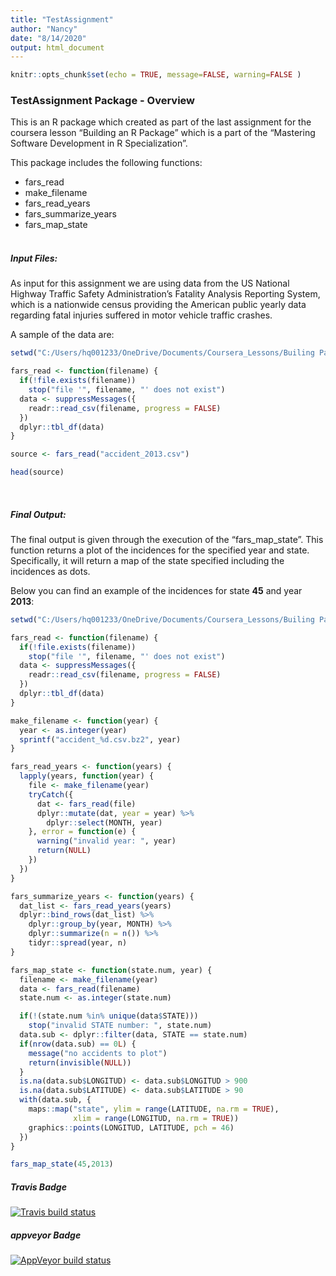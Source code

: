 ```yaml
---
title: "TestAssignment"
author: "Nancy"
date: "8/14/2020"
output: html_document
---
```


```r
knitr::opts_chunk$set(echo = TRUE, message=FALSE, warning=FALSE )
```

### TestAssignment Package - Overview

This is an R package which created as part of the last assignment for the coursera lesson "Building an R Package" which is a part of the "Mastering Software Development in R Specialization". 

This package includes the following functions:

+ fars_read
+ make_filename
+ fars_read_years
+ fars_summarize_years
+ fars_map_state
\
\

##### **Input Files**: 

As input for this assignment we are using data from the US National Highway Traffic Safety Administration's Fatality Analysis Reporting System, which is a nationwide census providing the American public yearly data regarding fatal injuries suffered in motor vehicle traffic crashes. 

A sample of the data are:

```r

setwd("C:/Users/hq001233/OneDrive/Documents/Coursera_Lessons/Builing Packages/_e1adac2a5f05192dc8780f3944feec13_fars_data/data")

fars_read <- function(filename) {
  if(!file.exists(filename))
    stop("file '", filename, "' does not exist")
  data <- suppressMessages({
    readr::read_csv(filename, progress = FALSE)
  })
  dplyr::tbl_df(data)
}

source <- fars_read("accident_2013.csv")

head(source)

```
\

##### **Final Output**: 

The final output is given through the execution of the "fars_map_state". This function returns a plot of the incidences for the specified year and state. Specifically, it will return a map of the state specified including the incidences as dots.

Below you can find an example of the incidences for state **45** and year **2013**:

```r

setwd("C:/Users/hq001233/OneDrive/Documents/Coursera_Lessons/Builing Packages/_e1adac2a5f05192dc8780f3944feec13_fars_data/data")

fars_read <- function(filename) {
  if(!file.exists(filename))
    stop("file '", filename, "' does not exist")
  data <- suppressMessages({
    readr::read_csv(filename, progress = FALSE)
  })
  dplyr::tbl_df(data)
}

make_filename <- function(year) {
  year <- as.integer(year)
  sprintf("accident_%d.csv.bz2", year)
}

fars_read_years <- function(years) {
  lapply(years, function(year) {
    file <- make_filename(year)
    tryCatch({
      dat <- fars_read(file)
      dplyr::mutate(dat, year = year) %>%
        dplyr::select(MONTH, year)
    }, error = function(e) {
      warning("invalid year: ", year)
      return(NULL)
    })
  })
}

fars_summarize_years <- function(years) {
  dat_list <- fars_read_years(years)
  dplyr::bind_rows(dat_list) %>%
    dplyr::group_by(year, MONTH) %>%
    dplyr::summarize(n = n()) %>%
    tidyr::spread(year, n)
}

fars_map_state <- function(state.num, year) {
  filename <- make_filename(year)
  data <- fars_read(filename)
  state.num <- as.integer(state.num)

  if(!(state.num %in% unique(data$STATE)))
    stop("invalid STATE number: ", state.num)
  data.sub <- dplyr::filter(data, STATE == state.num)
  if(nrow(data.sub) == 0L) {
    message("no accidents to plot")
    return(invisible(NULL))
  }
  is.na(data.sub$LONGITUD) <- data.sub$LONGITUD > 900
  is.na(data.sub$LATITUDE) <- data.sub$LATITUDE > 90
  with(data.sub, {
    maps::map("state", ylim = range(LATITUDE, na.rm = TRUE),
              xlim = range(LONGITUD, na.rm = TRUE))
    graphics::points(LONGITUD, LATITUDE, pch = 46)
  })
}

fars_map_state(45,2013)


```


##### Travis Badge

<!-- badges: start -->
[![Travis build status](https://travis-ci.com/a-antonopoulou/TestAssignment.svg?branch=master)](https://travis-ci.com/a-antonopoulou/TestAssignment)
<!-- badges: end -->


##### appveyor Badge

 <!-- badges: start -->
  [![AppVeyor build status](https://ci.appveyor.com/api/projects/status/github/a-antonopoulou/TestAssignment?branch=master&svg=true)](https://ci.appveyor.com/project/a-antonopoulou/TestAssignment)
  <!-- badges: end -->
  
